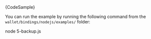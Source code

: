 
<CodeBlock className="language-javascript">
    {CodeSample}
</CodeBlock>

You can run the example by running the following command from the `wallet/bindings/nodejs/examples/` folder:

<CodeBlock className="language-bash">
    node 5-backup.js
</CodeBlock>
